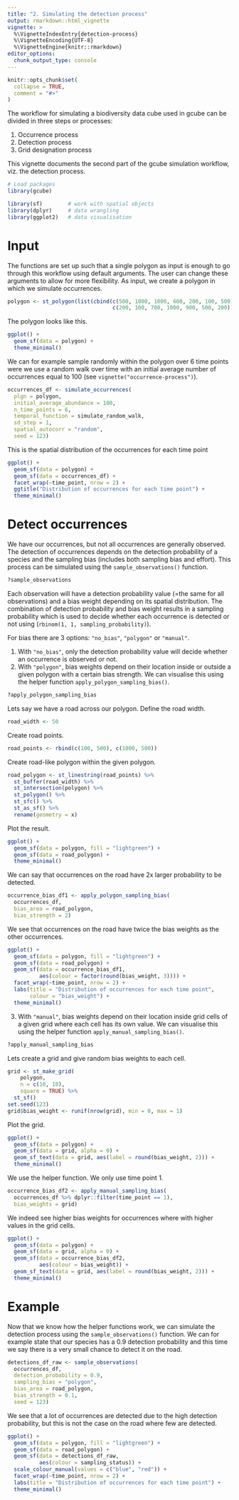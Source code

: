 ```yaml
---
title: "2. Simulating the detection process"
output: rmarkdown::html_vignette
vignette: >
  %\VignetteIndexEntry{detection-process}
  %\VignetteEncoding{UTF-8}
  %\VignetteEngine{knitr::rmarkdown}
editor_options: 
  chunk_output_type: console
---
```


```r
knitr::opts_chunk$set(
  collapse = TRUE,
  comment = "#>"
)
```

The workflow for simulating a biodiversity data cube used in gcube can be divided in three steps or processes:

1. Occurrence process
2. Detection process
3. Grid designation process

This vignette documents the second part of the gcube simulation workflow, viz. the detection process.

```r
# Load packages
library(gcube)

library(sf)        # work with spatial objects
library(dplyr)     # data wrangling
library(ggplot2)   # data visualisation
```

# Input

The functions are set up such that a single polygon as input is enough to go through this workflow using default arguments.
The user can change these arguments to allow for more flexibility.
As input, we create a polygon in which we simulate occurrences.

```r
polygon <- st_polygon(list(cbind(c(500, 1000, 1000, 600, 200, 100, 500),
                                 c(200, 100, 700, 1000, 900, 500, 200))))
```

The polygon looks like this.

```r
ggplot() +
  geom_sf(data = polygon) +
  theme_minimal()
```

We can for example sample randomly within the polygon over 6 time points were we use a random walk over time with an initial average number of occurrences equal to 100 (see `vignette("occurrence-process")`).

```r
occurrences_df <- simulate_occurrences(
  plgn = polygon,
  initial_average_abundance = 100,
  n_time_points = 6,
  temporal_function = simulate_random_walk,
  sd_step = 1,
  spatial_autocorr = "random",
  seed = 123)
```

This is the spatial distribution of the occurrences for each time point

```r
ggplot() +
  geom_sf(data = polygon) +
  geom_sf(data = occurrences_df) +
  facet_wrap(~time_point, nrow = 2) +
  ggtitle("Distribution of occurrences for each time point") +
  theme_minimal()
```

# Detect occurrences

We have our occurrences, but not all occurrences are generally observed.
The detection of occurrences depends on the detection probability of a species
and the sampling bias (includes both sampling bias and effort).
This process can be simulated using the `sample_observations()` function.

```r
?sample_observations
```

Each observation will have a detection probability value (=the same for all observations) and a bias weight depending on its spatial distribution.
The combination of detection probability and bias weight results in a sampling probability which is used to decide whether each occurrence is detected or not using (`rbinom(1, 1, sampling_probability)`).

For bias there are 3 options: `"no_bias"`, `"polygon"` or `"manual"`.

1. With `"no_bias"`, only the detection probability value will decide whether an occurrence is observed or not.
2. With `"polygon"`, bias weights depend on their location inside or outside a given polygon with a certain bias strength. We can visualise this using the helper function `apply_polygon_sampling_bias()`.

```r
?apply_polygon_sampling_bias
```

Lets say we have a road across our polygon. Define the road width.

```r
road_width <- 50
```

Create road points.

```r
road_points <- rbind(c(100, 500), c(1000, 500))
```

Create road-like polygon within the given polygon.

```r
road_polygon <- st_linestring(road_points) %>%
  st_buffer(road_width) %>%
  st_intersection(polygon) %>%
  st_polygon() %>%
  st_sfc() %>%
  st_as_sf() %>%
  rename(geometry = x)
```

Plot the result.

```r
ggplot() +
  geom_sf(data = polygon, fill = "lightgreen") +
  geom_sf(data = road_polygon) +
  theme_minimal()
```

We can say that occurrences on the road have 2x larger probability to be detected.

```r
occurrence_bias_df1 <- apply_polygon_sampling_bias(
  occurrences_df,
  bias_area = road_polygon,
  bias_strength = 2)
```

We see that occurrences on the road have twice the bias weights as the other occurrences.

```r
ggplot() +
  geom_sf(data = polygon, fill = "lightgreen") +
  geom_sf(data = road_polygon) +
  geom_sf(data = occurrence_bias_df1,
          aes(colour = factor(round(bias_weight, 3)))) +
  facet_wrap(~time_point, nrow = 2) +
  labs(title = "Distribution of occurrences for each time point",
       colour = "bias_weight") +
  theme_minimal()
```

3. With `"manual"`, bias weights depend on their location inside grid cells of a given grid where each cell has its own value. We can visualise this using the helper function `apply_manual_sampling_bias()`.

```r
?apply_manual_sampling_bias
```

Lets create a grid and give random bias weights to each cell.

```r
grid <- st_make_grid(
    polygon,
    n = c(10, 10),
    square = TRUE) %>%
  st_sf()
set.seed(123)
grid$bias_weight <- runif(nrow(grid), min = 0, max = 1)
```

Plot the grid.

```r
ggplot() +
  geom_sf(data = polygon) +
  geom_sf(data = grid, alpha = 0) +
  geom_sf_text(data = grid, aes(label = round(bias_weight, 2))) +
  theme_minimal()
```

We use the helper function. We only use time point 1.

```r
occurrence_bias_df2 <- apply_manual_sampling_bias(
  occurrences_df %>% dplyr::filter(time_point == 1),
  bias_weights = grid)
```

We indeed see higher bias weights for occurrences where with higher values in the grid cells.

```r
ggplot() +
  geom_sf(data = polygon) +
  geom_sf(data = grid, alpha = 0) +
  geom_sf(data = occurrence_bias_df2,
          aes(colour = bias_weight)) +
  geom_sf_text(data = grid, aes(label = round(bias_weight, 2))) +
  theme_minimal()
```

# Example

Now that we know how the helper functions work, we can simulate the detection process using the `sample_observations()` function.
We can for example state that our species has a 0.9 detection probability and this time we say there is a very small chance to detect it on the road.

```r
detections_df_raw <- sample_observations(
  occurrences_df,
  detection_probability = 0.9,
  sampling_bias = "polygon",
  bias_area = road_polygon,
  bias_strength = 0.1,
  seed = 123)
```

We see that a lot of occurrences are detected due to the high detection probability, but this is not the case on the road where few are detected.

```r
ggplot() +
  geom_sf(data = polygon, fill = "lightgreen") +
  geom_sf(data = road_polygon) +
  geom_sf(data = detections_df_raw,
          aes(colour = sampling_status)) +
  scale_colour_manual(values = c("blue", "red")) +
  facet_wrap(~time_point, nrow = 2) +
  labs(title = "Distribution of occurrences for each time point") +
  theme_minimal()
```
